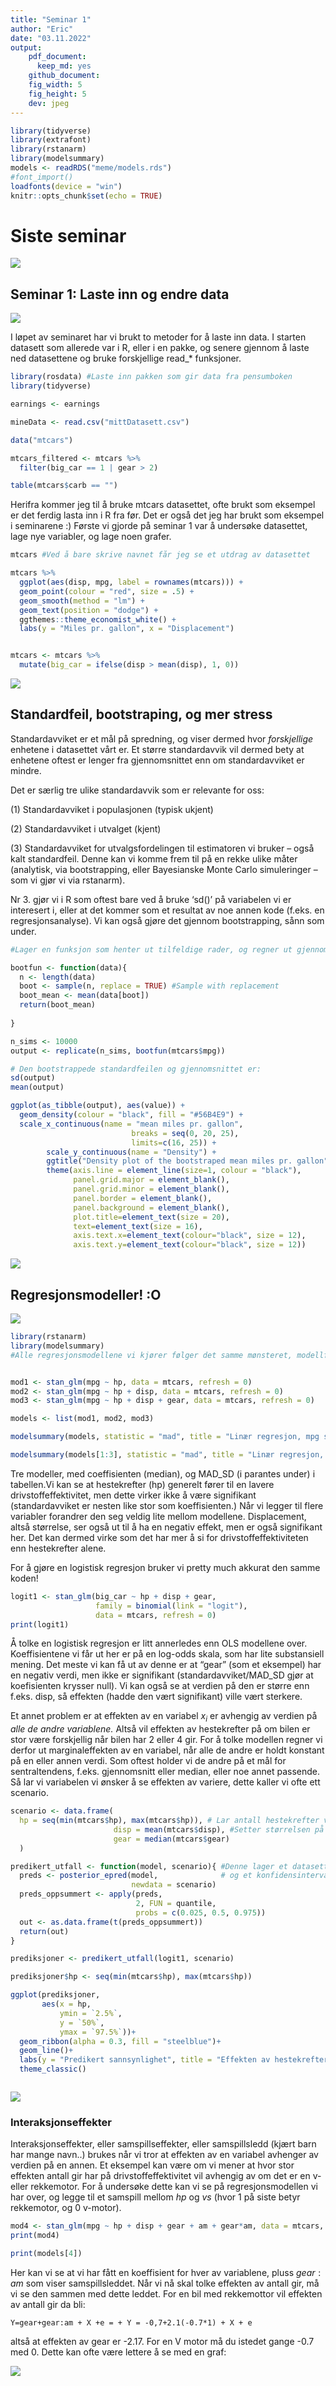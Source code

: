 ```yaml
---
title: "Seminar 1"
author: "Eric"
date: "03.11.2022"
output: 
    pdf_document: 
      keep_md: yes
    github_document:
    fig_width: 5
    fig_height: 5
    dev: jpeg
---
```


```r
library(tidyverse)
library(extrafont)
library(rstanarm)
library(modelsummary)
models <- readRDS("meme/models.rds")
#font_import()
loadfonts(device = "win")
knitr::opts_chunk$set(echo = TRUE)
```

# Siste seminar

![](meme/emx.png)

## Seminar 1: Laste inn og endre data

![](meme/real_world_data.jpg)

I løpet av seminaret har vi brukt to metoder for å laste inn data. I starten datasett som allerede var i R, eller i en pakke, og senere gjennom å laste ned datasettene og bruke forskjellige read\_\* funksjoner.

```r
library(rosdata) #Laste inn pakken som gir data fra pensumboken
library(tidyverse)

earnings <- earnings

mineData <- read.csv("mittDatasett.csv")

data("mtcars")

mtcars_filtered <- mtcars %>% 
  filter(big_car == 1 | gear > 2)

table(mtcars$carb == "")


```

Herifra kommer jeg til å bruke mtcars datasettet, ofte brukt som eksempel er det ferdig lasta inn i R fra før. Det er også det jeg har brukt som eksempel i seminarene :) Første vi gjorde på seminar 1 var å undersøke datasettet, lage nye variabler, og lage noen grafer.

```r
mtcars #Ved å bare skrive navnet får jeg se et utdrag av datasettet

mtcars %>% 
  ggplot(aes(disp, mpg, label = rownames(mtcars))) +
  geom_point(colour = "red", size = .5) +
  geom_smooth(method = "lm") +
  geom_text(position = "dodge") +
  ggthemes::theme_economist_white() +
  labs(y = "Miles pr. gallon", x = "Displacement")


mtcars <- mtcars %>% 
  mutate(big_car = ifelse(disp > mean(disp), 1, 0))


```

![](meme/first.png)

## Standardfeil, bootstraping, og mer stress

Standardavviket er et mål på spredning, og viser dermed hvor *forskjellige* enhetene i datasettet vårt er. Et større standardavvik vil dermed bety at enhetene oftest er lenger fra gjennomsnittet enn om standardavviket er mindre.

Det er særlig tre ulike standardavvik som er relevante for oss:

\(1\) Standardavviket i populasjonen (typisk ukjent)

\(2\) Standardavviket i utvalget (kjent)

\(3\) Standardavviket for utvalgsfordelingen til estimatoren vi bruker – også kalt standardfeil. Denne kan vi komme frem til på en rekke ulike måter (analytisk, via bootstrapping, eller Bayesianske Monte Carlo simuleringer – som vi gjør vi via rstanarm).

Nr 3. gjør vi i R som oftest bare ved å bruke 'sd()' på variabelen vi er interesert i, eller at det kommer som et resultat av noe annen kode (f.eks. en regresjonsanalyse). Vi kan også gjøre det gjennom bootstrapping, sånn som under.

```r

#Lager en funksjon som henter ut tilfeldige rader, og regner ut gjennomsnittet av en variabel

bootfun <- function(data){
  n <- length(data)
  boot <- sample(n, replace = TRUE) #Sample with replacement 
  boot_mean <- mean(data[boot])
  return(boot_mean)
  
}

n_sims <- 10000
output <- replicate(n_sims, bootfun(mtcars$mpg))

# Den bootstrappede standardfeilen og gjennomsnittet er:
sd(output)
mean(output)

ggplot(as_tibble(output), aes(value)) +
  geom_density(colour = "black", fill = "#56B4E9") +
  scale_x_continuous(name = "mean miles pr. gallon",
                           breaks = seq(0, 20, 25),
                           limits=c(16, 25)) +
        scale_y_continuous(name = "Density") +
        ggtitle("Density plot of the bootstraped mean miles pr. gallon") +
        theme(axis.line = element_line(size=1, colour = "black"),
              panel.grid.major = element_blank(),
              panel.grid.minor = element_blank(),
              panel.border = element_blank(),
              panel.background = element_blank(),
              plot.title=element_text(size = 20),
              text=element_text(size = 16),
              axis.text.x=element_text(colour="black", size = 12),
              axis.text.y=element_text(colour="black", size = 12))


```

![](meme/sec.png)

## Regresjonsmodeller! :O

![](meme/reg.jpg)

```r
library(rstanarm)
library(modelsummary)
#Alle regresjonsmodellene vi kjører følger det samme mønsteret, modellfunksjonen (i.e. stan_glm), og så en formel ala Y ~ X, evt. Y ~ X1 + X2 + X3 + X1:X2....


mod1 <- stan_glm(mpg ~ hp, data = mtcars, refresh = 0)
mod2 <- stan_glm(mpg ~ hp + disp, data = mtcars, refresh = 0)
mod3 <- stan_glm(mpg ~ hp + disp + gear, data = mtcars, refresh = 0)

models <- list(mod1, mod2, mod3)

modelsummary(models, statistic = "mad", title = "Linær regresjon, mpg som avhengig", output = "markdown")

```

```r

modelsummary(models[1:3], statistic = "mad", title = "Linær regresjon, mpg som avhengig", output = "markdown")

```

Tre modeller, med coeffisienten (median), og MAD_SD (i parantes under) i tabellen.Vi kan se at hestekrefter (hp) generelt fører til en lavere drivstoffeffektivitet, men dette virker ikke å være signifikant (standardavviket er nesten like stor som koeffisienten.) Når vi legger til flere variabler forandrer den seg veldig lite mellom modellene. Displacement, altså størrelse, ser også ut til å ha en negativ effekt, men er også signifikant her. Det kan dermed virke som det har mer å si for drivstoffeffektiviteten enn hestekrefter alene.

For å gjøre en logistisk regresjon bruker vi pretty much akkurat den samme koden!

```r
logit1 <- stan_glm(big_car ~ hp + disp + gear, 
                   family = binomial(link = "logit"), 
                   data = mtcars, refresh = 0)
print(logit1)
```

Å tolke en logistisk regresjon er litt annerledes enn OLS modellene over. Koeffisientene vi får ut her er på en log-odds skala, som har lite substansiell mening. Det meste vi kan få ut av denne er at "gear" (som et eksempel) har en negativ verdi, men ikke er signifikant (standardavviket/MAD_SD gjør at koefisienten krysser null). Vi kan også se at verdien på den er større enn f.eks. disp, så effekten (hadde den vært signifikant) ville vært sterkere.

Et annet problem er at effekten av en variabel $x_i$ er avhengig av verdien på *alle de andre variablene.* Altså vil effekten av hestekrefter på om bilen er stor være forskjellig når bilen har 2 eller 4 gir. For å tolke modellen regner vi derfor ut marginaleffekten av en variabel, når alle de andre er holdt konstant på en eller annen verdi. Som oftest holder vi de andre på et mål for sentraltendens, f.eks. gjennomsnitt eller median, eller noe annet passende. Så lar vi variabelen vi ønsker å se effekten av variere, dette kaller vi ofte ett scenario.

```r
scenario <- data.frame(
  hp = seq(min(mtcars$hp), max(mtcars$hp)), # Lar antall hestekrefter variere fra minimum til maksimum observert
                       disp = mean(mtcars$disp), #Setter størrelsen på motoren og antal gir på gj.snitt/median
                       gear = median(mtcars$gear)
  )

predikert_utfall <- function(model, scenario){ #Denne lager et datasett som har prediksjonene
  preds <- posterior_epred(model,              # og et konfidensinterval
                           newdata = scenario)
  preds_oppsummert <- apply(preds, 
                            2, FUN = quantile, 
                            probs = c(0.025, 0.5, 0.975))
  out <- as.data.frame(t(preds_oppsummert))
  return(out)
}

prediksjoner <- predikert_utfall(logit1, scenario)

prediksjoner$hp <- seq(min(mtcars$hp), max(mtcars$hp))

ggplot(prediksjoner, 
       aes(x = hp, 
           ymin = `2.5%`, 
           y = `50%`, 
           ymax = `97.5%`))+
  geom_ribbon(alpha = 0.3, fill = "steelblue")+
  geom_line()+
  labs(y = "Predikert sannsynlighet", title = "Effekten av hestekrefter på sansyneligheten for at bilen er stor", caption = "Legg merke til at effekten ikke er signifikant, og standardavviket er enormt")+
  theme_classic()



```

![](meme/predProb.png)

### Interaksjonseffekter

Interaksjonseffekter, eller samspillseffekter, eller samspillsledd (kjært barn har mange navn..) brukes når vi tror at effekten av en variabel avhenger av verdien på en annen. Et eksempel kan være om vi mener at hvor stor effekten antall gir har på drivstoffeffektivitet vil avhengig av om det er en v- eller rekkemotor. For å undersøke dette kan vi se på regresjonsmodellen vi har over, og legge til et samspill mellom *hp* og *vs* (hvor 1 på siste betyr rekkemotor, og 0 v-motor).

```r

mod4 <- stan_glm(mpg ~ hp + disp + gear + am + gear*am, data = mtcars, refresh = 0)
print(mod4)
```

```r
print(models[4])
```

Her kan vi se at vi har fått en koeffisient for hver av variablene, pluss $gear:am$ som viser samspillsleddet. Når vi nå skal tolke effekten av antall gir, må vi se den sammen med dette leddet. For en bil med rekkemottor vil effekten av antall gir da bli:

```math

Y=gear+gear:am + X +e = + Y = -0,7+2.1(-0.7*1) + X + e

```

altså at effekten av gear er -2.17. For en V motor må du istedet gange -0.7 med 0. Dette kan ofte være lettere å se med en graf:

![](meme/interaksjon.png)
